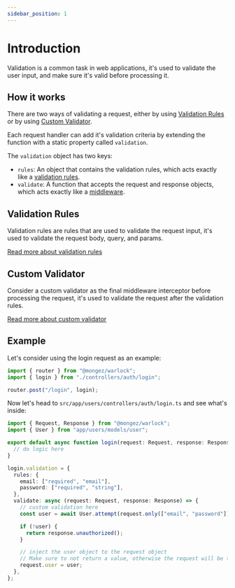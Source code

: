 ```yaml
---
sidebar_position: 1
---
```


# Introduction

Validation is a common task in web applications, it's used to validate the user input, and make sure it's valid before processing it.

## How it works

There are two ways of validating a request, either by using [Validation Rules](#validation-rules) or by using [Custom Validator](#custom-validator).

Each request handler can add it's validation criteria by extending the function with a static property called `validation`.

The `validation` object has two keys:

- `rules`: An object that contains the validation rules, which acts exactly like a [validation rules](./validation-rules).
- `validate`: A function that accepts the request and response objects, which acts exactly like a [middleware](./../http/middleware).

## Validation Rules

Validation rules are rules that are used to validate the request input, it's used to validate the request body, query, and params.

[Read more about validation rules](./validation-rules)

## Custom Validator

Consider a custom validator as the final middleware interceptor before processing the request, it's used to validate the request after the validation rules.

[Read more about custom validator](./custom-validator)

## Example

Let's consider using the login request as an example:

```ts title="src/app/users/routes.ts"
import { router } from "@mongez/warlock";
import { login } from "./controllers/auth/login";

router.post("/login", login);
```

Now let's head to `src/app/users/controllers/auth/login.ts` and see what's inside:

```ts title="src/app/users/controllers/auth/login.ts"
import { Request, Response } from "@mongez/warlock";
import { User } from "app/users/models/user";

export default async function login(request: Request, response: Response) {
  // do logic here
}

login.validation = {
  rules: {
    email: ["required", "email"],
    password: ["required", "string"],
  },
  validate: async (request: Request, response: Response) => {
    // custom validation here
    const user = await User.attempt(request.only(["email", "password"]));

    if (!user) {
      return response.unauthorized();
    }

    // inject the user object to the request object
    // Make sure to not return a value, otherwise the request will be terminated
    request.user = user;
  },
};
```
